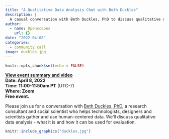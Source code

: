 ```yaml
---
title: "A Qualitative Data Analysis Chat with Beth Duckles"
description: |
  A casual conversation with Beth Duckles, PhD to discuss qualitative data analysis
author:
  - name: Openscapes
    url: {}
date: "2022-04-08"
categories: 
  - community call
image: duckles.jpg  
---
```



```r
knitr::opts_chunk$set(echo = FALSE)
```

**[View event summary and video](https://www.openscapes.org/blog/2022/04/26/beth-duckles/)**  
**Date: April 8, 2022**\
**Time: 11:00-11:50am PT** (UTC-7)\
**Where: Zoom**\
**Free event. **
<!---[**Video Recording**]() --->

Please join us for a conversation with [Beth Duckles, PhD](https://bethduckles.com/), a research consultant and social scientist who helps technologists, designers and scientists gather and use human-centered data. We'll discuss qualitative data analysis - what it is and how it can be used for evaluation. 


```r
knitr::include_graphics("duckles.jpg")  
```
